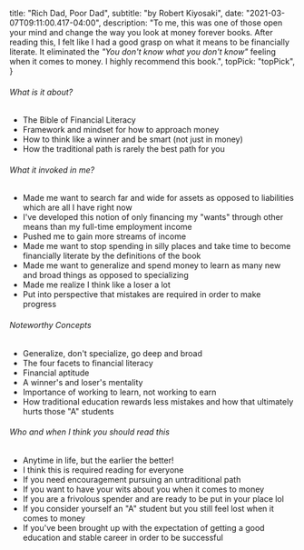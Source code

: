 
  title: "Rich Dad, Poor Dad",
  subtitle: "by Robert Kiyosaki",
  date: "2021-03-07T09:11:00.417-04:00",
  description: "To me, this was one of those open your mind and change the way you look at money forever books. After reading this, I felt like I had a good grasp on what it means to be financially literate. It eliminated the <em>\"You don't know what you don't know\"</em> feeling when it comes to money. I highly recommend this book.",
  topPick: "topPick",
}



###### What is it about?

- The Bible of Financial Literacy
- Framework and mindset for how to approach money
- How to think like a winner and be smart (not just in money)
- How the traditional path is rarely the best path for you

###### What it invoked in me?

- Made me want to search far and wide for assets as opposed to liabilities which are all I have right now
- I've developed this notion of only financing my "wants" through other means than my full-time employment income
- Pushed me to gain more streams of income
- Made me want to stop spending in silly places and take time to become financially literate by the definitions of the book
- Made me want to generalize and spend money to learn as many new and broad things as opposed to specializing
- Made me realize I think like a loser a lot
- Put into perspective that mistakes are required in order to make progress

###### Noteworthy Concepts

- Generalize, don't specialize, go deep and broad
- The four facets to financial literacy
- Financial aptitude
- A winner's and loser's mentality
- Importance of working to learn, not working to earn
- How traditional education rewards less mistakes and how that ultimately hurts those "A" students

###### Who and when I think you should read this

- Anytime in life, but the earlier the better!
- I think this is required reading for everyone
- If you need encouragement pursuing an untraditional path
- If you want to have your wits about you when it comes to money
- If you are a frivolous spender and are ready to be put in your place lol
- If you consider yourself an "A" student but you still feel lost when it comes to money
- If you've been brought up with the expectation of getting a good education and stable career in order to be successful
